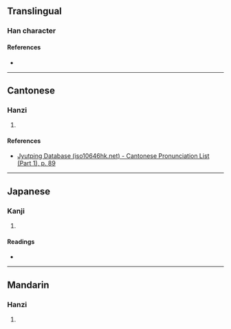 {{character info/new}}
==Translingual==

===Han character===
{{Han char|rn=32|rad=土|as=13|sn=16|four=41132|canj=GYPO|ids=⿰土豦}}

====References====
* {{Han ref|kx=0240.280|dkj=05532|hdz=10491.060|uh=58C9|ud=22729|bh=E94B|bd=59723}}

----

==Cantonese==

===Hanzi===
{{yue-hanzi|jyut=[[geoi6]]|y=geui6}}

# {{defn|lang=yue|sort=土13}}

====References====
* [http://www.iso10646hk.net/jp/document/download.jsp Jyutping Database (iso10646hk.net) - Cantonese Pronunciation List (Part 1), p. 89]

----

==Japanese==

===Kanji===
{{ja-kanji|grade=|rs=土13}}

# {{defn|lang=ja|sort=土13}}

====Readings====
* {{ja-readings|on=[[きょ]] (kyo)|kun=}}

----

==Mandarin==

===Hanzi===
{{cmn-hanzi|pin=[[jù]] ([[ju4]])|wg=chü<sup>4</sup>}}

# {{defn|lang=cmn|sort=土13}}